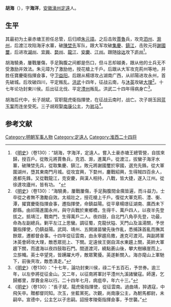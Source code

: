 '''胡海'''（{{bd|1329年||1391年}}），字'''海洋'''，[[安徽|安徽]][[濠州|濠州]][[定遠|定遠]]人。

==生平==
其最初为土豪赤塘王担任总管，后归顺[[朱元璋|朱元璋]]。之后击败[[賈魯|賈魯]]兵，攻克[[泗州|泗州]]、[[滁州|滁州]]，后渡江攻陷海牙水寨，破[[陳埜先|陳埜先]]军队，跟大军攻破[[集慶|集慶]]、[[鎮江|鎮江]]，击败元将[[謝國璽|謝國璽]]，后进攻[[湖州|湖州]]、[[宜興|宜興]]、[[婺州|婺州]]、[[龙江关|龍江]]、[[安慶|安慶]]、[[江州|江州]]。跟随[[徐达|徐达]]攻下[[庐州|庐州]]<ref>《[[明史|明史]]》（卷130）：“胡海，字海洋，定遠人。嘗入土豪赤塘王總管營，自拔來歸，授百戶。從敗元將賈魯兵，克泗、滁，進萬戶。從渡江，拔蠻子海牙水寨，破陳埜先兵，從取集慶、鎮江。敗元將謝國璽於寧國，選充先鋒。從大軍圍湖州，墮其東南門月城。從攻宜興，下婺州，鏖戰紹興，生得賊四百余人，進都先鋒。又從戰龍江，克安慶，與漢人相持，八戰，皆大捷，遂入江州。從徐達攻廬州，皆有功。
”</ref>。

胡海驍勇，屢戰屢傷，手足胸腹之间都是伤口，但斗志却越勇，跟从他的士兵无不受激励并效法。朱元璋为了激励他，授花槍上千戶。后跟从大军攻克荊州等地，并胜任寶慶衛指揮僉事，守卫[[益阳|益阳]]。后跟从楊璟攻占湖南广西，从祁陽进攻永州，首先破城。后攻破四川，平定叛乱。[[洪武|洪武]]十四年，征战云南，与[[沐英|沐英]]攻破[[大理|大理]]<ref>《[[明史|明史]]》（卷130）：“海驍勇，屢戰屢傷，手足胸腹間金痍皆遍，而斗益力。士卒從之者無不激勵自效。太祖壯之，授花槍上千戶。復從大軍克荊、澧、衡、潭，擢寶慶衛指揮僉事，遷指揮使，命鎮益陽。從平章楊璟征湖南、廣西未下郡縣。由祁陽進圍永州，與守兵戰於東鄉橋，生得千、萬戶四人，以夜半先登拔之。抵靖江，戰南門，生得萬戶二人。夜四鼓，自北門八角亭先登，功最，命為左副總兵。剿平左江上思蠻。調征蜀，克龍伏隘、天門山及溫湯關，予世襲指揮使，仍鎮益陽。武岡、靖州、五開諸苗蠻先後作亂，悉捕誅首亂而撫其餘眾，遷都督僉事。十四年從征雲南，由永寧趨烏撒，進克可渡河。與副將軍沐英會師攻大理，敵悉眾扼上、下關。定遠侯王弼自洱水東趨上關，英帥大軍趨下關，而遣海以夜四鼓取石門。間道渡河，繞點蒼山後，攀大樹緣崖而上，立旂幟。英士卒望見，皆踴躍大呼，敵眾驚擾。英遂斬關入。海亦麾山上軍馳下，前後夾攻，敵悉潰走。”</ref>。十七年论功封東川侯。后出征北伐、平定[[澧州|澧州]]叛乱。洪武二十四年得病身亡<ref>《[[明史|明史]]》（卷130）：“十七年，論功封東川侯，祿二千五百石，予世券。逾三年，以左參將從征金山。又二年，以征南將軍討平澧州九溪諸蠻寇。師還，乞歸鄉里，厚賚金帛以行。二十四年七月，病疽卒，年六十三。”</ref>。

胡海后代中，长子胡斌，官职龍虎衛指揮使，在征战云南时，战亡。次子胡玉因[[蓝玉案|蓝玉案]]而连坐受死。三子胡观娶[[南康公主_(明)|南康公主]]，为[[驸马|驸马]]<ref>《[[明史|明史]]》（卷130）：“長子斌，龍虎衛指揮使，從征雲南。過曲靖，猝遇寇，中飛矢卒。贈都督同知。次玉，坐藍黨死。次觀，尚南康公主，為駙馬都尉，未嗣卒。宣德中，公主乞以子忠嗣。詔授孝陵衛指揮僉事，予世襲。”</ref>。

==参考文献==
{{wikisource|明史/卷130}}
<div class="references-small">
<references></references>
</div>

[[Category:明朝军事人物|Category:明朝军事人物]]
[[Category:定遠人|Category:定遠人]]
[[Category:淮西二十四将|Category:淮西二十四将]]
